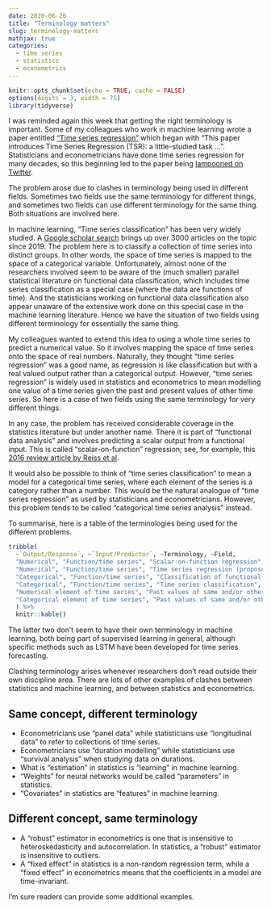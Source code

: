 ```yaml
---
date: 2020-06-26
title: "Terminology matters"
slug: terminology-matters
mathjax: true
categories:
  - time series
  - statistics
  - econometrics
---
```


```r
knitr::opts_chunk$set(echo = TRUE, cache = FALSE)
options(digits = 3, width = 75)
library(tidyverse)
```

I was reminded again this week that getting the right terminology is important. Some of my colleagues who work in machine learning wrote a paper entitled ["Time series regression"](https://arxiv.org/abs/2006.12672) which began with "This paper introduces Time Series Regression (TSR): a little-studied task ...". Statisticians and econometricians have done time series regression for many decades, so this beginning led to the paper being [lampooned on Twitter](https://twitter.com/lukestein/status/1275666782477520896).

The problem arose due to clashes in terminology being used in different fields. Sometimes two fields use the same terminology for different things, and sometimes two fields can use different terminology for the same thing. Both situations are involved here.

In machine learning, "Time series classification" has been very widely studied. A [Google scholar search](https://scholar.google.com.au/scholar?hl=en&as_sdt=0%2C5&as_ylo=2019&q=%22time+series+classification%22&btnG=) brings up over 3000 articles on the topic since 2019. The problem here is to classify a collection of time series into distinct groups. In other words, the space of time series is mapped to the space of a categorical variable. Unfortunately, almost none of the researchers involved seem to be aware of the (much smaller) parallel statistical literature on functional data classification, which includes time series classification as a special case (where the data are functions of time). And the statisticians working on functional data classification also appear unaware of the extensive work done on this special case in the machine learning literature. Hence we have the situation of two fields using different terminology for essentially the same thing.

My colleagues wanted to extend this idea to using a whole time series to predict a numerical value. So it involves mapping the space of time series onto the space of real numbers. Naturally, they thought "time series regression" was a good name, as regression is like classification but with a real valued output rather than a categorical output. However, "time series regression" is widely used in statistics and econometrics to mean modelling one value of a time series given the past and present values of other time series. So here is a case of two fields using the same terminology for very different things.

In any case, the problem has received considerable coverage in the statistics literature but under another name. There it is part of "functional data analysis" and involves predicting a scalar output from a functional input. This is called "scalar-on-function" regression; see, for example, this [2016 review article by Reiss et al](https://dx.doi.org/10.1111%2Finsr.12163).

It would also be possible to think of "time series classification" to mean a model for a categorical time series, where each element of the series is a category rather than a number. This would be the natural analogue of "time series regression" as used by statisticians and econometricians. However, this problem tends to be called  "categorical time series analysis" instead.

To summarise, here is a table of the terminologies being used for the different problems.

```r
tribble(
  ~`Output/Response`, ~`Input/Predictor`, ~Terminology, ~Field,
  "Numerical", "Function/time series", "Scalar-on-function regression", "Statistics",
  "Numerical", "Function/time series", "Time series regression (proposed)", "Machine learning",
  "Categorical", "Function/time series", "Classification of functional data", "Statistics",
  "Categorical", "Function/time series", "Time series classification", "Machine learning",
  "Numerical element of time series", "Past values of same and/or other time series", "Time series regression/forecasting", "Statistics",
  "Categorical element of time series", "Past values of same and/or other time series", "Categorical time series analysis", "Statistics",
  ) %>%
  knitr::kable()
```

The latter two don't seem to have their own terminology in machine learning, both being part of supervised learning in general, although specific methods such as LSTM have been developed for time series forecasting.

Clashing terminology arises whenever researchers don't read outside their own discipline area. There are lots of other examples of clashes between statistics and machine learning, and between statistics and econometrics.

## Same concept, different terminology

 * Econometricians use "panel data" while statisticians use "longitudinal data" to refer to collections of time series.
 * Econometricians use "duration modelling" while statisticians use "survival analysis" when studying data on durations.
 * What is "estimation" in statistics is "learning" in machine learning.
 * "Weights" for neural networks would be called "parameters" in statistics.
 * "Covariates" in statistics are "features" in machine learning.

## Different concept, same terminology

 * A "robust" estimator in econometrics is one that is insensitive to heteroskedasticity and autocorrelation. In statistics, a "robust" estimator is insensitive to outliers.
 * A "fixed effect" in statistics is a non-random regression term, while a "fixed effect" in econometrics means that the coefficients in a model are time-invariant.


I'm sure readers can provide some additional examples.

&nbsp;
